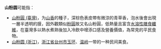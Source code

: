 '''山粉圆'''可能指：
*[[山香|山粉圓 (臺灣)]]，为[[山香|山香]]的種子，深棕色表皮帶有微涼的青草香，泡水後會出現一層半透明的膜，因外觀類似[[粉圓|粉圓]]故又名山粉圓，低熱量且富含[[膳食纖維|水溶性膳食纖維]]，在臺灣多以熱水煮熟後加入冷飲中增添口感及營養價值，為常見的平民食物。
*[[山粉圆_(食物)|山粉圆 (浙江)]]，[[浙江省|浙江省]][[台州市|台州市]][[玉环市|玉环]]、[[温岭市|温岭]]一带的一种民间美食。

{{消歧义|cat=三字消歧义}}
